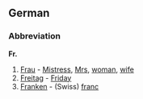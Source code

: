 ==German==
===Abbreviation===
'''Fr.'''
# [[Frau]] - [[Mistress]], [[Mrs]], [[woman]], [[wife]]
# [[Freitag]] - [[Friday]]
# [[Franken]] - (Swiss) [[franc]]